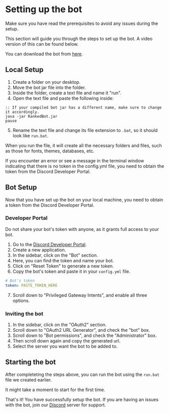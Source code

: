 
# Setting up the bot

<Callout type="default">
    Make sure you have read the prerequisites to avoid any issues during the
    setup.
</Callout>

This section will guide you through the steps to set up the bot. A video version of this can be found below.

<VideoEmbed id="fubINNN9ey4" />

You can download the bot from [here](https://polymart.org/resource/discord-ranked-bot.3636).

## Local Setup

1. Create a folder on your desktop.
2. Move the bot jar file into the folder.
3. Inside the folder, create a text file and name it "run".
4. Open the text file and paste the following inside:

```batch
:: If your compiled bot jar has a different name, make sure to change it accordingly.
java -jar RankedBot.jar
pause
```

5. Rename the text file and change its file extension to `.bat`, so it should look like `run.bat`.

When you run the file, it will create all the necessary folders and files, such as those for fonts, themes, databases, etc.

If you encounter an error or see a message in the terminal window indicating that there is no token in the config.yml file, you need to obtain the token from the Discord Developer Portal.

## Bot Setup

Now that you have set up the bot on your local machine, you need to obtain a token from the Discord Developer Portal.

### Developer Portal

<Callout type="warning">
    Do not share your bot's token with anyone, as it grants full access to your
    bot.
</Callout>

1. Go to the [Discord Developer Portal](https://discord.com/developers/applications).
2. Create a new application.
3. In the sidebar, click on the "Bot" section.
4. Here, you can find the token and name your bot.
5. Click on "Reset Token" to generate a new token.
6. Copy the bot's token and paste it in your `config.yml` file.

```yml
# Bot's token
token: PASTE_TOKEN_HERE
```

7. Scroll down to "Privileged Gateway Intents", and enable all three options.

### Inviting the bot

1. In the sidebar, click on the "OAuth2" section.
2. Scroll down to "OAuth2 URL Generator", and check the "bot" box.
3. Scroll down to "Bot permissions", and check the "Administrator" box.
4. Then scroll down again and copy the generated url.
5. Select the server you want the bot to be added to.

## Starting the bot

After completeting the steps above, you can run the bot using the `run.bat` file we created earlier.

<Callout type="info">
    It might take a moment to start for the first time.
</Callout>

That's it! You have successfully setup the bot. If you are having an issues with the bot, join our [Discord](https://discord.gg/2QEYjQyH87) server for support.

